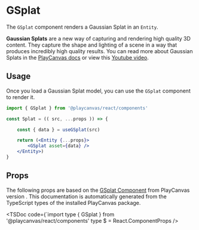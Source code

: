 # GSplat

The `GSplat` component renders a Gaussian Splat in an `Entity`. 

**Gaussian Splats** are a new way of capturing and rendering high quality 3D content. They capture the shape and lighting of a scene in a way that produces incredibly high quality results. You can read more about Gaussian Splats in the [PlayCanvas docs](https://developer.playcanvas.com/user-manual/graphics/gaussian-splatting/) or view this [Youtube video](https://www.youtube.com/watch?v=HVv_IQKlafQ).

## Usage

Once you load a Gaussian Splat model, you can use the `GSplat` component to render it.

```jsx
import { GSplat } from '@playcanvas/react/components'

const Splat = (( src, ...props )) => {

    const { data } = useGSplat(src)

    return (<Entity {...props}>
        <GSplat asset={data} />
    </Entity>)
}
```

## Props

The following props are based on the [GSplat Component](https://api.playcanvas.com/engine/classes/GSplatComponent.html) from PlayCanvas version **<PcVersion />**. This documentation is automatically generated from the TypeScript types of the installed PlayCanvas package.

<TSDoc
  code={`import type { GSplat } from '@playcanvas/react/components'
type $ = React.ComponentProps<typeof GSplat>
/>
